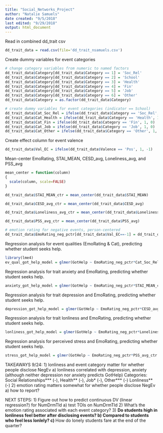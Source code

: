 ```yaml
---
title: "Social_Networks_Project"
author: "Natalie Samuels"
date created: "9/5/2018"
last edited: "9/29/2018"
output: html_document
---
```


Read in combined dd_trait csv
```r
dd_trait_data = read.csv(file='dd_trait_nsamuels.csv')
```


Create dummy variables for event categories
```r
# change category variables from numeric to named factors
dd_trait_data$Category[dd_trait_data$Category == 1] = 'Soc_Rel'
dd_trait_data$Category[dd_trait_data$Category == 2] = 'School'
dd_trait_data$Category[dd_trait_data$Category == 3] = 'Health'
dd_trait_data$Category[dd_trait_data$Category == 4] = 'Fin'
dd_trait_data$Category[dd_trait_data$Category == 5] = 'Job'
dd_trait_data$Category[dd_trait_data$Category == 6] = 'Other'
dd_trait_data$Category = as.factor(dd_trait_data$Category)

# create dummy variables for event categories (indicator == School)
dd_trait_data$Cat_Soc_Rel = ifelse(dd_trait_data$Category == 'Soc_Rel', 1, 0)
dd_trait_data$Cat_Health = ifelse(dd_trait_data$Category == 'Health', 1, 0)
dd_trait_data$Cat_Fin = ifelse(dd_trait_data$Category == 'Fin', 1, 0)
dd_trait_data$Cat_Job = ifelse(dd_trait_data$Category == 'Job', 1, 0)
dd_trait_data$Cat_Other = ifelse(dd_trait_data$Category == 'Other', 1, 0)
```


Create effect column for event valence
```r
dd_trait_data$Val_EC = ifelse(dd_trait_data$Valence == 'Pos', 1, -1)
```


Mean-center EmoRating, STAI_MEAN, CESD_avg, Loneliness_avg, and PSS_avg
```r
mean_center = function(column)
{
  scale(column, scale=FALSE)
}

dd_trait_data$STAI_MEAN_ctr = mean_center(dd_trait_data$STAI_MEAN)

dd_trait_data$CESD_avg_ctr = mean_center(dd_trait_data$CESD_avg)

dd_trait_data$Loneliness_avg_ctr = mean_center(dd_trait_data$Loneliness_avg)

dd_trait_data$PSS_avg_ctr = mean_center(dd_trait_data$PSS_avg)

# emotion rating for negative events, person-centered
dd_trait_data$EmoRating_neg_pctr[dd_trait_data$Val_EC==-1] = dd_trait_data$EmoRating[dd_trait_data$Val_EC==-1] - ave(dd_trait_data$EmoRating[dd_trait_data$Val_EC==-1], dd_trait_data$ID[dd_trait_data$Val_EC==-1], FUN=function(x) mean(x, na.rm=TRUE))

```


Regression analysis for event qualities (EmoRating & Cat), predicting whether student seeks help.

```r
library(lme4)
ev_qual_got_help_model = glmer(GotHelp ~ EmoRating_neg_pctr*Cat_Soc_Rel + EmoRating_neg_pctr*Cat_Health + EmoRating_neg_pctr*Cat_Fin + EmoRating_neg_pctr*Cat_Job + EmoRating_neg_pctr*Cat_Other + (0 + EmoRating_neg_pctr:Cat_Fin | ID), data=subset(dd_trait_data, (Val_EC==-1)), family=binomial, control=glmerControl(optimizer='bobyqa'))

```


Regression analysis for trait anxiety and EmoRating, predicting whether student seeks help.

```r
anxiety_got_help_model = glmer(GotHelp ~ EmoRating_neg_pctr*STAI_MEAN_ctr + (1 | Dorm) + (0 + EmoRating_neg_pctr | ID/Dorm) + (0 + STAI_MEAN_ctr | ID), data=subset(dd_trait_data, (Val_EC==-1)), family=binomial, control=glmerControl(optimizer='bobyqa'))

```


Regression analysis for trait depression and EmoRating, predicting whether student seeks help.

```r
depression_got_help_model = glmer(GotHelp ~ EmoRating_neg_pctr*CESD_avg_ctr + (1 | ID/Dorm) + (0 + EmoRating_neg_pctr | ID/Dorm), data=subset(dd_trait_data, (Val_EC==-1)), family=binomial, control=glmerControl(optimizer='bobyqa'))

```


Regression analysis for trait lonliness and EmoRating, predicting whether student seeks help.

```r
lonliness_got_help_model = glmer(GotHelp ~ EmoRating_neg_pctr*Loneliness_avg_ctr + (1 | ID/Dorm) + (0 + Loneliness_avg_ctr | ID/Dorm) + (0 + EmoRating_neg_pctr:Loneliness_avg_ctr | ID/Dorm), data=subset(dd_trait_data, (Val_EC==-1)), family=binomial, control=glmerControl(optimizer='bobyqa'))

```


Regression analysis for perceived stress and EmoRating, predicting whether student seeks help.

```r
stress_got_help_model = glmer(GotHelp ~ EmoRating_neg_pctr*PSS_avg_ctr + (1 | ID), data=subset(dd_trait_data, (Val_EC==-1)), family=binomial, control=glmerControl(optimizer='bobyqa'))

```


TAKEAWAYS 9/24:
1) lonliness and event category matter for whether people disclose NegEv
  a) lonliness correlated with depression, anxiety (although neither depression nor anxiety predicts GotHelp)
  Categories: Social Relationships*** (-), Health** (-), Job* (-), Other*** (-)
  Lonliness** (-)
2) emotion rating matters somewhat for whether people disclose NegEv
  a) how to report?


NEXT STEPS:
1) Figure out how to predict continuous DV (linear regression?) for NumDrmTld
  a) test TOIs on NumDrmTld
2) What's the emotion rating associated with each event category?
3) **Do students high in lonliness feel better after disclosing events?
  b) Compared to students who feel less lonlely?
  c) **How do lonely students fare at the end of the quarter?

